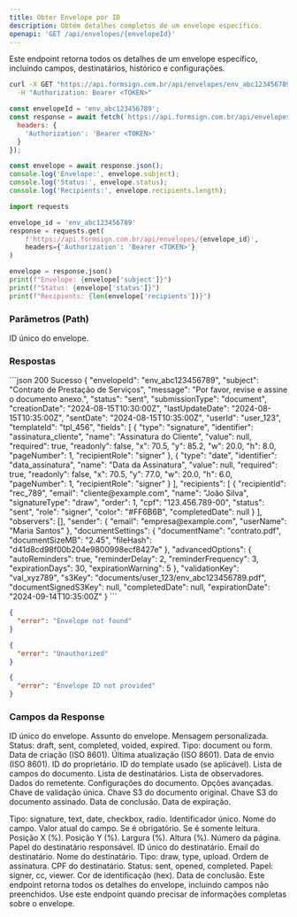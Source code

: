 ```yaml
---
title: Obter Envelope por ID
description: Obtém detalhes completos de um envelope específico.
openapi: 'GET /api/envelopes/{envelopeId}'
---
```


Este endpoint retorna todos os detalhes de um envelope específico, incluindo campos, destinatários, histórico e configurações.

<RequestExample>
<CodeGroup>

```bash cURL
curl -X GET "https://api.formsign.com.br/api/envelopes/env_abc123456789" \
  -H "Authorization: Bearer <TOKEN>"
```

```javascript JavaScript
const envelopeId = 'env_abc123456789';
const response = await fetch(`https://api.formsign.com.br/api/envelopes/${envelopeId}`, {
  headers: {
    'Authorization': 'Bearer <TOKEN>'
  }
});

const envelope = await response.json();
console.log('Envelope:', envelope.subject);
console.log('Status:', envelope.status);
console.log('Recipients:', envelope.recipients.length);
```

```python Python
import requests

envelope_id = 'env_abc123456789'
response = requests.get(
    f'https://api.formsign.com.br/api/envelopes/{envelope_id}',
    headers={'Authorization': 'Bearer <TOKEN>'}
)

envelope = response.json()
print(f"Envelope: {envelope['subject']}")
print(f"Status: {envelope['status']}")
print(f"Recipients: {len(envelope['recipients'])}")
```

</CodeGroup>
</RequestExample>

### Parâmetros (Path)

<ParamField path="envelopeId" type="string" required>ID único do envelope.</ParamField>

### Respostas

<ResponseExample>
```json 200 Sucesso
{
  "envelopeId": "env_abc123456789",
  "subject": "Contrato de Prestação de Serviços",
  "message": "Por favor, revise e assine o documento anexo.",
  "status": "sent",
  "submissionType": "document",
  "creationDate": "2024-08-15T10:30:00Z",
  "lastUpdateDate": "2024-08-15T10:35:00Z",
  "sentDate": "2024-08-15T10:35:00Z",
  "userId": "user_123",
  "templateId": "tpl_456",
  "fields": [
    {
      "type": "signature",
      "identifier": "assinatura_cliente",
      "name": "Assinatura do Cliente",
      "value": null,
      "required": true,
      "readonly": false,
      "x": 70.5,
      "y": 85.2,
      "w": 20.0,
      "h": 8.0,
      "pageNumber": 1,
      "recipientRole": "signer"
    },
    {
      "type": "date",
      "identifier": "data_assinatura",
      "name": "Data da Assinatura",
      "value": null,
      "required": true,
      "readonly": false,
      "x": 70.5,
      "y": 77.0,
      "w": 20.0,
      "h": 6.0,
      "pageNumber": 1,
      "recipientRole": "signer"
    }
  ],
  "recipients": [
    {
      "recipientId": "rec_789",
      "email": "cliente@example.com",
      "name": "João Silva",
      "signatureType": "draw",
      "order": 1,
      "cpf": "123.456.789-00",
      "status": "sent",
      "role": "signer",
      "color": "#FF6B6B",
      "completedDate": null
    }
  ],
  "observers": [],
  "sender": {
    "email": "empresa@example.com",
    "userName": "Maria Santos"
  },
  "documentSettings": {
    "documentName": "contrato.pdf",
    "documentSizeMB": "2.45",
    "fileHash": "d41d8cd98f00b204e9800998ecf8427e"
  },
  "advancedOptions": {
    "autoReminders": true,
    "reminderDelay": 2,
    "reminderFrequency": 3,
    "expirationDays": 30,
    "expirationWarning": 5
  },
  "validationKey": "val_xyz789",
  "s3Key": "documents/user_123/env_abc123456789.pdf",
  "documentSignedS3Key": null,
  "completedDate": null,
  "expirationDate": "2024-09-14T10:35:00Z"
}
```

```json 404 Envelope Não Encontrado
{
  "error": "Envelope not found"
}
```

```json 401 Não Autorizado
{
  "error": "Unauthorized"
}
```

```json 400 ID Inválido
{
  "error": "Envelope ID not provided"
}
```
</ResponseExample>

### Campos da Response

<ResponseField name="envelopeId" type="string">ID único do envelope.</ResponseField>
<ResponseField name="subject" type="string">Assunto do envelope.</ResponseField>
<ResponseField name="message" type="string">Mensagem personalizada.</ResponseField>
<ResponseField name="status" type="string">Status: draft, sent, completed, voided, expired.</ResponseField>
<ResponseField name="submissionType" type="string">Tipo: document ou form.</ResponseField>
<ResponseField name="creationDate" type="string">Data de criação (ISO 8601).</ResponseField>
<ResponseField name="lastUpdateDate" type="string">Última atualização (ISO 8601).</ResponseField>
<ResponseField name="sentDate" type="string">Data de envio (ISO 8601).</ResponseField>
<ResponseField name="userId" type="string">ID do proprietário.</ResponseField>
<ResponseField name="templateId" type="string">ID do template usado (se aplicável).</ResponseField>
<ResponseField name="fields" type="array">Lista de campos do documento.</ResponseField>
<ResponseField name="recipients" type="array">Lista de destinatários.</ResponseField>
<ResponseField name="observers" type="array">Lista de observadores.</ResponseField>
<ResponseField name="sender" type="object">Dados do remetente.</ResponseField>
<ResponseField name="documentSettings" type="object">Configurações do documento.</ResponseField>
<ResponseField name="advancedOptions" type="object">Opções avançadas.</ResponseField>
<ResponseField name="validationKey" type="string">Chave de validação única.</ResponseField>
<ResponseField name="s3Key" type="string">Chave S3 do documento original.</ResponseField>
<ResponseField name="documentSignedS3Key" type="string">Chave S3 do documento assinado.</ResponseField>
<ResponseField name="completedDate" type="string">Data de conclusão.</ResponseField>
<ResponseField name="expirationDate" type="string">Data de expiração.</ResponseField>

<Expandable title="fields[] (Campos do Documento)">
  <ResponseField name="fields[].type" type="string">Tipo: signature, text, date, checkbox, radio.</ResponseField>
  <ResponseField name="fields[].identifier" type="string">Identificador único.</ResponseField>
  <ResponseField name="fields[].name" type="string">Nome do campo.</ResponseField>
  <ResponseField name="fields[].value" type="any">Valor atual do campo.</ResponseField>
  <ResponseField name="fields[].required" type="boolean">Se é obrigatório.</ResponseField>
  <ResponseField name="fields[].readonly" type="boolean">Se é somente leitura.</ResponseField>
  <ResponseField name="fields[].x" type="number">Posição X (%).</ResponseField>
  <ResponseField name="fields[].y" type="number">Posição Y (%).</ResponseField>
  <ResponseField name="fields[].w" type="number">Largura (%).</ResponseField>
  <ResponseField name="fields[].h" type="number">Altura (%).</ResponseField>
  <ResponseField name="fields[].pageNumber" type="integer">Número da página.</ResponseField>
  <ResponseField name="fields[].recipientRole" type="string">Papel do destinatário responsável.</ResponseField>
</Expandable>

<Expandable title="recipients[] (Destinatários)">
  <ResponseField name="recipients[].recipientId" type="string">ID único do destinatário.</ResponseField>
  <ResponseField name="recipients[].email" type="string">Email do destinatário.</ResponseField>
  <ResponseField name="recipients[].name" type="string">Nome do destinatário.</ResponseField>
  <ResponseField name="recipients[].signatureType" type="string">Tipo: draw, type, upload.</ResponseField>
  <ResponseField name="recipients[].order" type="integer">Ordem de assinatura.</ResponseField>
  <ResponseField name="recipients[].cpf" type="string">CPF do destinatário.</ResponseField>
  <ResponseField name="recipients[].status" type="string">Status: sent, opened, completed.</ResponseField>
  <ResponseField name="recipients[].role" type="string">Papel: signer, cc, viewer.</ResponseField>
  <ResponseField name="recipients[].color" type="string">Cor de identificação (hex).</ResponseField>
  <ResponseField name="recipients[].completedDate" type="string">Data de conclusão.</ResponseField>
</Expandable>

<Note>
Este endpoint retorna todos os detalhes do envelope, incluindo campos não preenchidos. Use este endpoint quando precisar de informações completas sobre o envelope.
</Note>